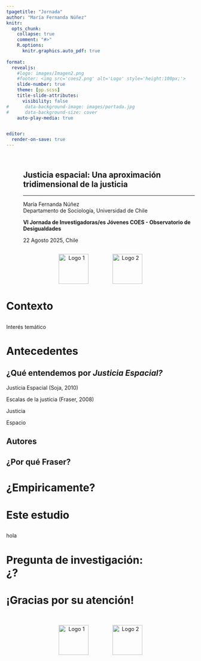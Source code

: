 ```yaml
---
tpagetitle: "Jornada"
author: "María Fernanda Núñez"
knitr:
  opts_chunk: 
    collapse: true
    comment: "#>" 
    R.options:
      knitr.graphics.auto_pdf: true
      
format: 
  revealjs:
    #logo: images/Imagen2.png
    #footer: <img src='coes2.png' alt='Logo' style='height:100px;'>
    slide-number: true
    theme: [pp.scss]
    title-slide-attributes:
      visibility: false
#      data-background-image: images/portada.jpg
#      data-background-size: cover
    auto-play-media: true


editor:
  render-on-save: true
---
```


## {data-background-color="#BF382C"}


:::: {.columns .v-center-container}
::: {.column width=5%}
:::
::: {.column width=95%}
## [**Justicia espacial: Una aproximación tridimensional de la justicia**]{.white}

------------------------------------------------------------------------

[María Fernanda Núñez]{.black}  
[Departamento de Sociología, Universidad de Chile]{.black}  

[**VI Jornada de Investigadoras/es Jóvenes COES - Observatorio de Desigualdades**]{.black}

[22 Agosto 2025, Chile]{.black}
:::
::::

<span class="bloque"></span>


<div style="text-align: center;">
  <img src="img/coes7.png" alt="Logo 1" style="height:80px; margin-right: 30px;">
  <img src="img/od9.png" alt="Logo 2" style="height:80px; margin-left: 30px;">
</div>


# [Contexto]{.white} {data-background-color="#44322F"}

## {data-background-color="#AEB7BF"}

Interés temático 

# [Antecedentes]{.white} {data-background-color="#44322F"}

## [**¿Qué entendemos por *Justicia Espacial?***]{.black} {data-background-color="#AEB7BF"}

Justicia Espacial (Soja, 2010)

Escalas de la justicia (Fraser, 2008)

Justicia

Espacio

## [Autores]{.black} {data-background-color="#AEB7BF"}

## [¿Por qué Fraser?]{.black} {data-background-color="#AEB7BF"}

# [¿Empiricamente?]{.white} {data-background-color="#44322F"}

## {data-background-color="#AEB7BF"}

# [Este estudio]{.white} {data-background-color="#44322F"} 

## {data-background-color="#AEB7BF"}

hola

# [Pregunta de investigación: <br> ¿?]{.white} {data-background-color="#D9765F"} 


# [**¡Gracias por su atención!**]{.black} {data-background-color="#BF382C"}

<br> 

<div style="text-align: center;">
  <img src="img/coes7.png" alt="Logo 1" style="height:80px; margin-right: 30px;">
  <img src="img/od9.png" alt="Logo 2" style="height:80px; margin-left: 30px;">
</div>
